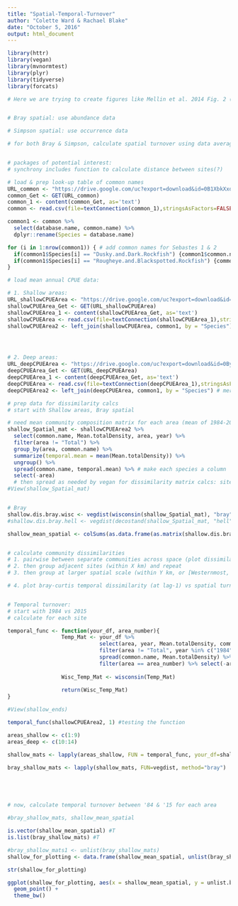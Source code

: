 ```yaml
---
title: "Spatial-Temporal-Turnover"
author: "Colette Ward & Rachael Blake"
date: "October 5, 2016"
output: html_document
---
```


```r
library(httr)
library(vegan)
library(mvnormtest)
library(plyr)
library(tidyverse)
library(forcats)
```


```r

# Here we are trying to create figures like Mellin et al. 2014 Fig. 2 (Temporal turnover vs Spatial turnover)


# Bray spatial: use abundance data

# Simpson spatial: use occurrence data

# for both Bray & Simpson, calculate spatial turnover using data averaged across all years


# packages of potential interest: 
# synchrony includes function to calculate distance between sites(?)

```



```r
# load & prep look-up table of common names
URL_common <- "https://drive.google.com/uc?export=download&id=0B1XbkXxdfD7ubzIzdURzanhfZnc" # this is "trawl_species_control_file.csv"
common_Get <- GET(URL_common)
common_1 <- content(common_Get, as='text')
common <- read.csv(file=textConnection(common_1),stringsAsFactors=FALSE,head=TRUE)

common1 <- common %>%
  select(database.name, common.name) %>%
  dplyr::rename(Species = database.name)

for (i in 1:nrow(common1)) { # add common names for Sebastes 1 & 2
  if(common1$Species[i] == "Dusky.and.Dark.Rockfish") {common1$common.name[i] <- "Sebastes 1"}
  if(common1$Species[i] == "Rougheye.and.Blackspotted.Rockfish") {common1$common.name[i] <- "Sebastes 2"}
}
```


```r

# load mean annual CPUE data:

# 1. Shallow areas:
URL_shallowCPUEArea <- "https://drive.google.com/uc?export=download&id=0By1iaulIAI-uYzBOUFRtZklmX0U" # new data for shallow areas
shallowCPUEArea_Get <- GET(URL_shallowCPUEArea)
shallowCPUEArea_1 <- content(shallowCPUEArea_Get, as='text')
shallowCPUEArea <- read.csv(file=textConnection(shallowCPUEArea_1),stringsAsFactors=FALSE,head=TRUE)
shallowCPUEArea2 <- left_join(shallowCPUEArea, common1, by = "Species") # merge common names onto SPCPUEArea




# 2. Deep areas:
URL_deepCPUEArea <- "https://drive.google.com/uc?export=download&id=0By1iaulIAI-uVF9VWnNPX3Z3S3c"
deepCPUEArea_Get <- GET(URL_deepCPUEArea)
deepCPUEArea_1 <- content(deepCPUEArea_Get, as='text')
deepCPUEArea <- read.csv(file=textConnection(deepCPUEArea_1),stringsAsFactors=FALSE,head=TRUE)
deepCPUEArea2 <- left_join(deepCPUEArea, common1, by = "Species") # merge in common names

```


```r
# prep data for dissimilarity calcs
# start with Shallow areas, Bray spatial

# need mean community composition matrix for each area (mean of 1984-2015)
shallow_Spatial_mat <- shallowCPUEArea2 %>%
  select(common.name, Mean.totalDensity, area, year) %>%
  filter(area != "Total") %>%
  group_by(area, common.name) %>%
  summarize(temporal.mean = mean(Mean.totalDensity)) %>%
  ungroup() %>%
  spread(common.name, temporal.mean) %>% # make each species a column
  select(-area)
  # then spread as needed by vegan for dissimilarity matrix calcs: sites as rows, species as columns
#View(shallow_Spatial_mat)


# Bray
shallow.dis.bray.wisc <- vegdist(wisconsin(shallow_Spatial_mat), "bray", upper = TRUE, lower=TRUE); shallow.dis.bray.wisc # with Wisconsin transformation
#shallow.dis.bray.hell <- vegdist(decostand(shallow_Spatial_mat, "hell"), "bray"); shallow.dis.bray.hell # with Hellinger transformation

shallow_mean_spatial <- colSums(as.data.frame(as.matrix(shallow.dis.bray.wisc)))/8


# calculate community dissimilarities
# 1. pairwise between separate communities across space (plot dissimilarity vs distance)
# 2. then group adjacent sites (within X km) and repeat
# 3. then group at larger spatial scale (within Y km, or [Westernmost, Kodiak, Easternmost]) and repeat

# 4. plot bray-curtis temporal dissimilarity (at lag-1) vs spatial turnover


# Temporal turnover:
# start with 1984 vs 2015
# calculate for each site

temporal_func <- function(your_df, area_number){
                 Temp_Mat <- your_df %>%
                             select(area, year, Mean.totalDensity, common.name) %>%
                             filter(area != "Total", year %in% c("1984", "2015")) %>%
                             spread(common.name, Mean.totalDensity) %>%
                             filter(area == area_number) %>% select(-area, -year)
                 
                 Wisc_Temp_Mat <- wisconsin(Temp_Mat)
                 
                 return(Wisc_Temp_Mat)
}

#View(shallow_ends)

temporal_func(shallowCPUEArea2, 1) #testing the function

areas_shallow <- c(1:9)
areas_deep <- c(10:14)

shallow_mats <- lapply(areas_shallow, FUN = temporal_func, your_df=shallowCPUEArea2)   # produces Wisconsin-transformed matrices for each study area

bray_shallow_mats <- lapply(shallow_mats, FUN=vegdist, method="bray")   # get Bray-Curtis dissimilarities





# now, calculate temporal turnover between '84 & '15 for each area

```

```r
#bray_shallow_mats, shallow_mean_spatial

is.vector(shallow_mean_spatial) #T
is.list(bray_shallow_mats) #T

#bray_shallow_mats1 <- unlist(bray_shallow_mats)
shallow_for_plotting <- data.frame(shallow_mean_spatial, unlist(bray_shallow_mats))

str(shallow_for_plotting)

ggplot(shallow_for_plotting, aes(x = shallow_mean_spatial, y = unlist.bray_shallow_mats.)) +
  geom_point() +
  theme_bw()


```

